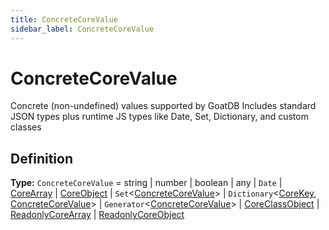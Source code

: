 ```yaml
---
title: ConcreteCoreValue
sidebar_label: ConcreteCoreValue
---
```


# ConcreteCoreValue

Concrete (non-undefined) values supported by GoatDB
Includes standard JSON types plus runtime JS types like Date, Set,
Dictionary, and custom classes

## Definition

**Type:** `ConcreteCoreValue` = string | number | boolean | any | `Date` | [CoreArray](./types/corearray) | [CoreObject](./interfaces/coreobject) | `Set`\<[ConcreteCoreValue](./types/concretecorevalue)\> | `Dictionary`\<[CoreKey](./types/corekey), [ConcreteCoreValue](./types/concretecorevalue)\> | `Generator`\<[ConcreteCoreValue](./types/concretecorevalue)\> | [CoreClassObject](./types/coreclassobject) | [ReadonlyCoreArray](./types/readonlycorearray) | [ReadonlyCoreObject](./types/readonlycoreobject)

